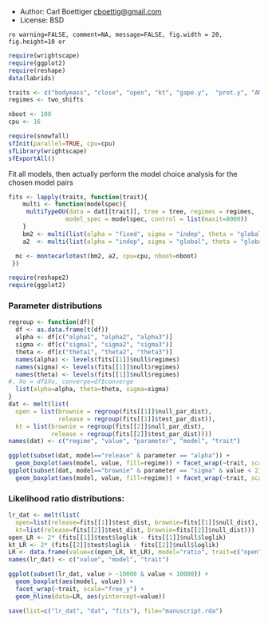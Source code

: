 * Author: Carl Boettiger <cboettig@gmail.com>
* License: BSD 


`ro warning=FALSE, comment=NA, message=FALSE, fig.width = 20, fig.height=10 or`

``` r
require(wrightscape)
require(ggplot2)
require(reshape)
data(labrids)
````

``` r
traits <- c("bodymass", "close", "open", "kt", "gape.y",  "prot.y", "AM.y")
regimes <- two_shifts 
````


``` r
nboot <- 100
cpu <- 16
````


``` r
require(snowfall)
sfInit(parallel=TRUE, cpu=cpu)
sfLibrary(wrightscape)
sfExportAll()
````


Fit all models, then actually perform the model choice analysis for the chosen model pairs

``` r
fits <- lapply(traits, function(trait){
	multi <- function(modelspec){ 
	 multiTypeOU(data = dat[[trait]], tree = tree, regimes = regimes, 
			    model_spec = modelspec, control = list(maxit=8000))
	}
	bm2 <- multi(list(alpha = "fixed", sigma = "indep", theta = "global")) 
	a2  <- multi(list(alpha = "indep", sigma = "global", theta = "global")) 

  mc <- montecarlotest(bm2, a2, cpu=cpu, nboot=nboot)
 })
````


``` r
require(reshape2)
require(ggplot2)
````

### Parameter distributions

``` r
regroup <- function(df){
  df <- as.data.frame(t(df))
  alpha <- df[c("alpha1", "alpha2", "alpha3")]
  sigma <- df[c("sigma1", "sigma2", "sigma3")]
  theta <- df[c("theta1", "theta2", "theta3")]
  names(alpha) <- levels(fits[[1]]$null$regimes)
  names(sigma) <- levels(fits[[1]]$null$regimes)
  names(theta) <- levels(fits[[1]]$null$regimes)
#, Xo = df$Xo, converge=df$converge
  list(alpha=alpha, theta=theta, sigma=sigma)
}
dat <- melt(list(
  open = list(brownie = regroup(fits[[1]]$null_par_dist), 
              release = regroup(fits[[1]]$test_par_dist)),
  kt = list(brownie = regroup(fits[[2]]$null_par_dist),
            release = regroup(fits[[2]]$test_par_dist))))
names(dat) <- c("regime", "value", "parameter", "model", "trait")
````



``` r
ggplot(subset(dat, model=="release" & parameter == "alpha")) + 
  geom_boxplot(aes(model, value, fill=regime)) + facet_wrap(~trait, scale="free_y")
ggplot(subset(dat, model=="brownie" & parameter == "sigma" & value < 2)) + 
  geom_boxplot(aes(model, value, fill=regime)) + facet_wrap(~trait, scale="free_y")
````

### Likelihood ratio distributions:

``` r
lr_dat <- melt(list(
  open=list(release=fits[[1]]$test_dist, brownie=fits[[1]]$null_dist), 
  kt=list(release=fits[[2]]$test_dist, brownie=fits[[2]]$null_dist)))
open_LR <- 2* (fits[[1]]$test$loglik - fits[[1]]$null$loglik)
kt_LR <- 2* (fits[[2]]$test$loglik - fits[[2]]$null$loglik)
LR <- data.frame(value=c(open_LR, kt_LR), model="ratio", trait=c("open","kt"))
names(lr_dat) <- c("value", "model", "trait")
````


``` r
ggplot(subset(lr_dat, value > -10000 & value < 10000)) +
  geom_boxplot(aes(model, value)) + 
  facet_wrap(~trait, scale="free_y") + 
  geom_hline(data=LR, aes(yintercept=value))
````


``` r
save(list=c("lr_dat", "dat", "fits"), file="manuscript.rda")
````

